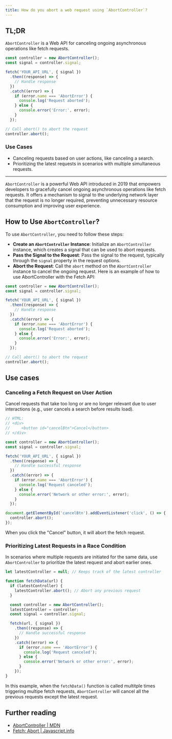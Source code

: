 ```yaml
---
title: How do you abort a web request using `AbortController`?
---
```


## TL;DR

`AbortController` is a Web API for canceling ongoing asynchronous operations like fetch requests.

```js
const controller = new AbortController();
const signal = controller.signal;

fetch('YOUR_API_URL', { signal })
  .then((response) => {
    // Handle response
  })
  .catch((error) => {
    if (error.name === 'AbortError') {
      console.log('Request aborted');
    } else {
      console.error('Error:', error);
    }
  });

// Call abort() to abort the request
controller.abort();
```

### Use Cases

- Canceling requests based on user actions, like canceling a search.
- Prioritizing the latest requests in scenarios with multiple simultaneous requests.

---

`AbortController` is a powerful Web API introduced in 2019 that empowers developers to gracefully cancel ongoing asynchronous operations like fetch requests. It offers a mechanism to signal to the underlying network layer that the request is no longer required, preventing unnecessary resource consumption and improving user experience.

## How to Use `AbortController`?

To use `AbortController`, you need to follow these steps:

- **Create an `AbortController` Instance**: Initialize an `AbortController` instance, which creates a signal that can be used to abort requests.
- **Pass the Signal to the Request**: Pass the signal to the request, typically through the `signal` property in the request options.
- **Abort the Request**: Call the `abort` method on the `AbortController` instance to cancel the ongoing request. Here is an example of how to use AbortController with the Fetch API:

```js
const controller = new AbortController();
const signal = controller.signal;

fetch('YOUR_API_URL', { signal })
  .then((response) => {
    // Handle response
  })
  .catch((error) => {
    if (error.name === 'AbortError') {
      console.log('Request aborted');
    } else {
      console.error('Error:', error);
    }
  });

// Call abort() to abort the request
controller.abort();
```

## Use cases

### Canceling a Fetch Request on User Action

Cancel requests that take too long or are no longer relevant due to user interactions (e.g., user cancels a search before results load).

```js
// HTML:
// <div>
//     <button id="cancelBtn">Cancel</button>
// </div>

const controller = new AbortController();
const signal = controller.signal;

fetch('YOUR_API_URL', { signal })
  .then((response) => {
    // Handle successful response
  })
  .catch((error) => {
    if (error.name === 'AbortError') {
      console.log('Request canceled');
    } else {
      console.error('Network or other error:', error);
    }
  });

document.getElementById('cancelBtn').addEventListener('click', () => {
  controller.abort();
});
```

When you click the "Cancel" button, it will abort the fetch request.

### Prioritizing Latest Requests in a Race Condition

In scenarios where multiple requests are initiated for the same data, use `AbortController` to prioritize the latest request and abort earlier ones.

```js
let latestController = null; // Keeps track of the latest controller

function fetchData(url) {
  if (latestController) {
    latestController.abort(); // Abort any previous request
  }

  const controller = new AbortController();
  latestController = controller;
  const signal = controller.signal;

  fetch(url, { signal })
    .then((response) => {
      // Handle successful response
    })
    .catch((error) => {
      if (error.name === 'AbortError') {
        console.log('Request canceled');
      } else {
        console.error('Network or other error:', error);
      }
    });
}
```

In this example, when the `fetchData()` function is called multitple times triggering multipe fetch requests, `AbortController` will cancel all the previous requests except the latest request.

## Further reading

- [AbortController | MDN](https://developer.mozilla.org/en-US/docs/Web/API/AbortController)
- [Fetch: Abort | Javascript.info](https://javascript.info/fetch-abort)

